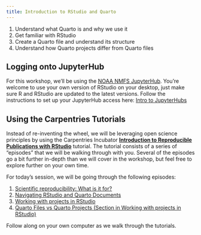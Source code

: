 ```yaml
---
title: Introduction to RStudio and Quarto
---
```


::: {.callout-note title="Learning Objectives"}
1.  Understand what Quarto is and why we use it
2.  Get familiar with RStudio
3.  Create a Quarto file and understand its structure
4.  Understand how Quarto projects differ from Quarto files
:::

## Logging onto JupyterHub

For this workshop, we'll be using the [NOAA NMFS JupyterHub](https://nmfs-openscapes.2i2c.cloud/). You're welcome to use your own version of RStudio on your desktop, just make sure R and RStudio are updated to the latest versions. Follow the instructions to set up your JupyterHub access here: [Intro to JupyterHubs](https://nmfs-opensci.github.io/Quarto-Workshop-2024/content/01-intro-to-jupyterhub.html)

## Using the Carpentries Tutorials

Instead of re-inventing the wheel, we will be leveraging open science principles by using the Carpentries Incubator [**Introduction to Reproducible Publications with RStudio**](https://carpentries-incubator.github.io/reproducible-publications-quarto/index.html) tutorial. The tutorial consists of a series of "episodes" that we will be walking through with you. Several of the episodes go a bit further in-depth than we will cover in the workshop, but feel free to explore further on your own time.

For today's session, we will be going through the following episodes:

1.  [Scientific reproducibility: What is it for?](https://carpentries-incubator.github.io/reproducible-publications-quarto/01-repro-project-org/01-introduction/index.html)
2.  [Navigating RStudio and Quarto Documents](https://carpentries-incubator.github.io/reproducible-publications-quarto/02-quarto/01-basic-rstudio/index.html)
3.  [Working with projects in RStudio](https://carpentries-incubator.github.io/reproducible-publications-quarto/02-quarto/02-projects-rstudio/index.html)
4.  [Quarto Files vs Quarto Projects (Section in Working with projects in RStudio)](https://carpentries-incubator.github.io/reproducible-publications-quarto/01-repro-project-org/02-reproducibility/index.html#quarto-projects)

Follow along on your own computer as we walk through the tutorials.
